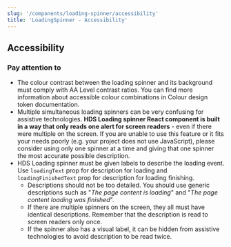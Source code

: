 ```yaml
---
slug: '/components/loading-spinner/accessibility'
title: 'LoadingSpinner - Accessibility'
---
```




## Accessibility

### Pay attention to

- The colour contrast between the loading spinner and its background must comply with <ExternalLink href="https://www.w3.org/TR/WCAG21/#contrast-minimum">AA Level contrast ratios</ExternalLink>. You can find more information about accessible colour combinations in <InternalLink href="/foundation/design-tokens/colour">Colour design token documentation</InternalLink>.
- Multiple simultaneous loading spinners can be very confusing for assistive technologies. **HDS Loading spinner React component is built in a way that only reads one alert for screen readers** - even if there were multiple on the screen. If you are unable to use this feature or it fits your needs poorly (e.g. your project does not use JavaScript), please consider using only one spinner at a time and giving that one spinner the most accurate possible description.
- HDS Loading spinner must be given labels to describe the loading event. Use `loadingText` prop for description for loading and `loadingFinishedText` prop for description for loading finishing.
  - Descriptions should not be too detailed. You should use generic descriptions such as "_The page content is loading_" and "_The page content loading was finished_".
  - If there are multiple spinners on the screen, they all must have identical descriptions. Remember that the description is read to screen readers only once.
  - If the spinner also has a visual label, it can be hidden from assistive technologies to avoid description to be read twice.

